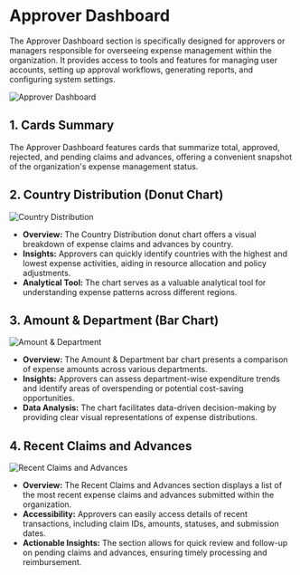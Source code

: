 # Approver Dashboard

The Approver Dashboard section is specifically designed for approvers or managers 
responsible for overseeing expense management within the organization. It provides 
access to tools and features for managing user accounts, setting up approval workflows, generating reports, and configuring system settings.

![Approver Dashboard](../image/admincard.png)

## 1. Cards Summary

The Approver Dashboard features cards that summarize total, approved, rejected, and pending claims and advances, offering a convenient snapshot of the organization's expense management status.

## 2. Country Distribution (Donut Chart)

![Country Distribution](../image/admincountryanddepartment.png)

- **Overview:** The Country Distribution donut chart offers a visual breakdown of expense claims and advances by country.
- **Insights:** Approvers can quickly identify countries with the highest and lowest expense activities, aiding in resource allocation and policy adjustments.
- **Analytical Tool:** The chart serves as a valuable analytical tool for understanding expense patterns across different regions.

## 3. Amount & Department (Bar Chart)

![Amount & Department](../image/admincountryanddepartment.png)

- **Overview:** The Amount & Department bar chart presents a comparison of expense amounts across various departments.
- **Insights:** Approvers can assess department-wise expenditure trends and identify areas of overspending or potential cost-saving opportunities.
- **Data Analysis:** The chart facilitates data-driven decision-making by providing clear visual representations of expense distributions.

## 4. Recent Claims and Advances  

![Recent Claims and Advances](../image/adminrecentclaimandadvance.png)

- **Overview:** The Recent Claims and Advances section displays a list of the most recent expense claims and advances submitted within the organization.
- **Accessibility:** Approvers can easily access details of recent transactions, including claim IDs, amounts, statuses, and submission dates.
- **Actionable Insights:** The section allows for quick review and follow-up on pending claims and advances, ensuring timely processing and reimbursement.
